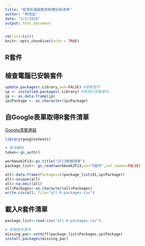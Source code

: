 ```yaml
---
title: "經濟系電腦教室軟體安裝清單"
author: "林茂廷"
date: "2/2/2018"
output: html_document
---
```


```r
rm(list=ls())
knitr::opts_chunk$set(echo = TRUE)
```

## R套件

## 檢查電腦已安裝套件
```r
update.packages(.Library,ask=FALSE) #更新套件
ip <- installed.packages(.Library) #取得已安裝套件。
ip <- as.data.frame(ip)
ip$Package <- as.character(ip$Package)
```


## 自Google表單取得R套件清單
[Google清單連結](https://docs.google.com/spreadsheets/d/1fQSm3sqqIoXM6nwlHOaAycJ2eL2Ma0eCvbjbMCPedZ8/edit?usp=sharing)
```r
library(googlesheets)

# 取得權杖
token<-gs_auth()

workbook2F13<-gs_title("2F13軟體清單")
package_list<- gs_read(workbook2F13,ws="R套件",col_names=FALSE)
```

```r
all<-data.frame(Packages=c(package_list$X1,ip$Package))
all<-unique(all)
all<-na.omit(all)
all$Packages<-as.character(all$Packages)
write.csv(all, file="all-R-packages.csv")
```

## 載入R套件清單

```r
package_list<-read.csv("all-R-packages.csv")

# 安裝缺失套件
missing_pac<-setdiff(package_list$Packages,ip$Package)
install.packages(missing_pac)
```


